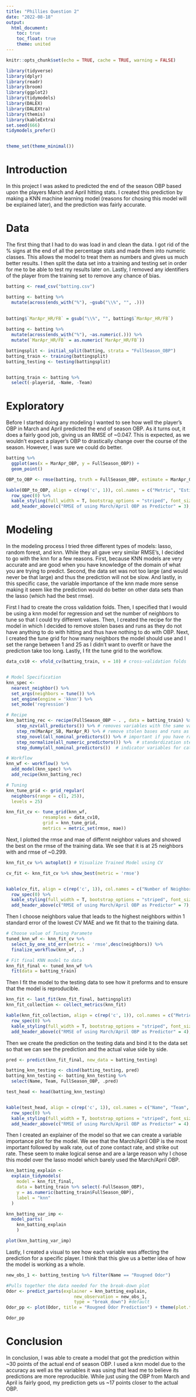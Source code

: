 ```yaml
---
title: "Phillies Question 2"
date: "2022-08-18"
output:
  html_document: 
    toc: true
    toc_float: true
    theme: united
---
```


```r
knitr::opts_chunk$set(echo = TRUE, cache = TRUE, warning = FALSE)
```

```r
library(tidyverse)
library(dplyr)
library(readr)
library(broom)
library(ggplot2)
library(tidymodels)
library(DALEX)
library(DALEXtra)
library(themis)
library(kableExtra)
set.seed(666)
tidymodels_prefer()


theme_set(theme_minimal())
```

# Introduction 
 
In this project I was asked to predicted the end of the season OBP based upon the players March and April hitting stats. I created this prediction by making a KNN machine learning model (reasons for chosing this model will be explained later), and the prediction was fairly accurate. 

# Data

The first thing that I had to do was load in and clean the data. I got rid of the % signs at the end of all the percentage stats and made them into numeric classes. This allows the model to treat them as numbers and gives us much better results. I then split the data set into a training and testing set in order for me to be able to test my results later on. Lastly, I removed any identifiers of the player from the training set to remove any chance of bias.


```r
batting <- read_csv("batting.csv")

batting <- batting %>% 
  mutate(across(ends_with("%"), ~gsub("\\%", "", .)))
  

batting$`MarApr_HR/FB` = gsub("\\%", "", batting$`MarApr_HR/FB`)
  
batting <- batting %>% 
  mutate(across(ends_with("%"), ~as.numeric(.))) %>% 
  mutate(`MarApr_HR/FB` = as.numeric(`MarApr_HR/FB`))

battingsplit <- initial_split(batting, strata = "FullSeason_OBP")
batting_train <- training(battingsplit)
batting_testing <- testing(battingsplit)


batting_train <- batting %>% 
  select(-playerid, -Name, -Team)
```

# Exploratory

Before I started doing any modeling I wanted to see how well the player's OBP in March and April predicted the end of season OBP. As it turns out, it does a fairly good job, giving us an RMSE of ~0.047. This is expected, as we wouldn't expect a player's OBP to drastically change over the course of the season. However, I was sure we could do better.

```r
batting %>% 
  ggplot(aes(x = MarApr_OBP, y = FullSeason_OBP)) +
  geom_point()
```


```r
OBP_to_OBP <- rmse(batting, truth = FullSeason_OBP, estimate = MarApr_OBP)

kable(OBP_to_OBP, align = c(rep('c', 1)), col.names = c("Metric", "Estimator", "Estimate")) %>% 
  row_spec(0) %>% 
  kable_styling(full_width = T, bootstrap_options = "striped", font_size = 20) %>% 
  add_header_above(c("RMSE of using March/April OBP as Predictor" = 3), background = "red", color = "white")
```

# Modeling

In the modeling process I tried three different types of models: lasso, random forest, and knn. While they all gave very similar RMSE's, I decided to go with the knn for a few reasons. First, because KNN models are very accurate and are good when you have knowledge of the domain of what you are trying to predict. Second, the data set was not too large (and would never be that large) and thus the prediction will not be slow. And lastly, in this specific case, the variable importance of the knn made more sense making it seem like the prediction would do better on other data sets than the lasso (which had the best rmse).


First I had to create the cross validation folds. Then, I specified that I would be using a knn model for regression and set the number of neighbors to tune so that I could try different values. Then, I created the recipe for the model in which I decided to remove stolen bases and runs as they do not have anything to do with hitting and thus have nothing to do with OBP. Next, I created the tune grid for how many neighbors the model should use and I set the range between 1 and 25 as I didn't want to overfit or have the prediction take too long. Lastly, I fit the tune grid to the workflow.

```r
data_cv10 <- vfold_cv(batting_train, v = 10) # cross-validation folds


# Model Specification
knn_spec <- 
  nearest_neighbor() %>% 
  set_args(neighbors = tune()) %>% 
  set_engine(engine = 'kknn') %>% 
  set_mode('regression') 

# Recipe
knn_batting_rec <- recipe(FullSeason_OBP ~ . , data = batting_train) %>%
    step_nzv(all_predictors()) %>% # removes variables with the same value
    step_rm(MarApr_SB, MarApr_R) %>% # remove stolen bases and runs as they don't have anything to do with obp
    step_novel(all_nominal_predictors()) %>% # important if you have rare categorical variables 
    step_normalize(all_numeric_predictors()) %>%  # standardization step
    step_dummy(all_nominal_predictors())  # indicator variables for categorical variables

# Workflow
knn_wf <- workflow() %>%
  add_model(knn_spec) %>% 
  add_recipe(knn_batting_rec)

# Tuning
knn_tune_grid <- grid_regular(
  neighbors(range = c(1, 25)), 
  levels = 25) 

knn_fit_cv <- tune_grid(knn_wf,
              resamples = data_cv10, 
              grid = knn_tune_grid, 
              metrics = metric_set(rmse, mae))
```


Next, I plotted the rmse and mae of differnt neighbor values and showed the best on the rmse of the training data. We see that it is at 25 neighbors with and rmse of ~0.299. 

```r
knn_fit_cv %>% autoplot() # Visualize Trained Model using CV

cv_fit <- knn_fit_cv %>% show_best(metric = 'rmse') 


kable(cv_fit, align = c(rep('c', 1)), col.names = c("Number of Neighbors", "Metric", "Estimator", "Estimate", "n", "Standard Error", "Model")) %>% 
  row_spec(0) %>% 
  kable_styling(full_width = T, bootstrap_options = "striped", font_size = 20) %>% 
  add_header_above(c("RMSE of using March/April OBP as Predictor" = 7), background = "red", color = "white")
```

Then I choose neighbors value that leads to the highest neighbors within 1 standard error of the lowest CV MAE and we fit that to the training data.

```r
# Choose value of Tuning Paramete
tuned_knn_wf <- knn_fit_cv %>% 
  select_by_one_std_err(metric = 'rmse',desc(neighbors)) %>%
  finalize_workflow(knn_wf, .)

# Fit final KNN model to data
knn_fit_final <- tuned_knn_wf %>%
  fit(data = batting_train) 

```

Then I fit the model to the testing data to see how it preforms and to ensure that the model is reproducible.

```r
knn_fit <- last_fit(knn_fit_final, battingsplit)
knn_fit_collection <- collect_metrics(knn_fit)

kable(knn_fit_collection, align = c(rep('c', 1)), col.names = c("Metric", "Estimator", "Estimate", "Model")) %>% 
  row_spec(0) %>% 
  kable_styling(full_width = T, bootstrap_options = "striped", font_size = 20) %>% 
  add_header_above(c("RMSE of using March/April OBP as Predictor" = 4), background = "red", color = "white")
```

Then we create the prediction on the testing data and bind it to the data set so that we can see the prediction and the actual value side by side. 

```r
pred <- predict(knn_fit_final, new_data = batting_testing)

batting_knn_testing <- cbind(batting_testing, pred)
batting_knn_testing <- batting_knn_testing %>% 
  select(Name, Team, FullSeason_OBP, .pred)

test_head <- head(batting_knn_testing)


kable(test_head, align = c(rep('c', 1)), col.names = c("Name", "Team", "Full Season OBP", "Predicted OBP")) %>% 
  row_spec(0) %>% 
  kable_styling(full_width = T, bootstrap_options = "striped", font_size = 20) %>% 
  add_header_above(c("RMSE of using March/April OBP as Predictor" = 4), background = "red", color = "white")
```

Then I created an explainer of the model so that we can create a variable importance plot for the model. We see that the March/April OBP is the most important  followed by walk rate, out of zone contact rate, and strike out rate. These seem to make logical sense and are a large reason why I chose this model over the lasso model which barely used the March/April OBP.

```r
knn_batting_explain <- 
  explain_tidymodels(
    model = knn_fit_final,
    data = batting_train %>% select(-FullSeason_OBP), 
    y = as.numeric(batting_train$FullSeason_OBP),
    label = "knn"
  )

knn_batting_var_imp <- 
  model_parts(
    knn_batting_explain
    )

plot(knn_batting_var_imp)
```

Lastly, I created a visual to see how each variable was affecting the prediction for a specific player. I think that this give us a better idea of how the model is working as a whole.

```r
new_obs_1 <- batting_testing %>% filter(Name == "Rougned Odor")

#Pulls together the data needed for the break-down plot
Odor <- predict_parts(explainer = knn_batting_explain,
                          new_observation = new_obs_1,
                          type = "break_down") #default
Odor_pp <- plot(Odor, title = "Rougned Odor Prediction") + theme(plot.title = element_text(hjust = .5, size = 15, color = "black", face = "bold"))

Odor_pp
```

# Conclusion

In conclusion, I was able to create a model that got the prediction within ~30 points of the actual end of season OBP. I used a knn model due to the accuracy as well as the variables it was using that lead me to believe its predictions are more reproducible. While just using the OBP from March and April is fairly good, my prediction gets us ~17 points closer to the actual OBP. 
